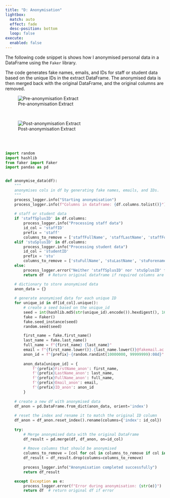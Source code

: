 ```yaml
---
title: "D: Anonymisation"
lightbox:
  match: auto
  effect: fade
  desc-position: bottom
  loop: false
execute:
  enabled: false
---
```


The following code snippet is shows how I anonymised personal data in a DataFrame using the `Faker` library. 

The code generates fake names, emails, and IDs for staff or student data based on the unique IDs in the extract DataFrame. The anonymised data is then merged back with the original DataFrame, and the original columns are removed.


![Pre-anonymisation Extract](./images/anon_pre.png){.gallery-image-large group="anon" description=""}

<br>

![Post-anonymisation Extract](./images/anon_post.png){.gallery-image-large group="anon" description=""}

<br>
<br>

```python
import random
import hashlib
from faker import Faker
import pandas as pd


def anonymise_data(df):
    """
    anonymises cols in df by generating fake names, emails, and IDs.
    """
    process_logger.info("Starting anonymisation")
    process_logger.info(f"Columns in dataframe: {df.columns.tolist()}")
    
    # staff or student data
    if 'staffSplusID' in df.columns:
        process_logger.info("Processing staff data")
        id_col = 'staffID'
        prefix = 'staff'
        columns_to_remove = ['staffFullName', 'staffLastName', 'staffForenames', 'staffID']
    elif 'stuSplusID' in df.columns:
        process_logger.info("Processing student data")
        id_col = 'studentID'
        prefix = 'stu'
        columns_to_remove = ['stuFullName', 'stuLastName', 'stuForenames', 'studentID']
    else:
        process_logger.error("Neither 'staffSplusID' nor 'stuSplusID' found in columns.")
        return df  # Return original dataframe if required columns are missing

    # dictionary to store anonymised data
    anon_data = {}
    
    # generate anonymised data for each unique ID
    for unique_id in df[id_col].unique():
        # create a seed based on the unique_id
        seed = int(hashlib.md5(str(unique_id).encode()).hexdigest(), 16) & 0xFFFFFFFF
        fake = Faker()
        fake.seed_instance(seed)
        random.seed(seed)

        first_name = fake.first_name()
        last_name = fake.last_name()
        full_name = f"{first_name} {last_name}"
        email = f"{first_name.lower()}.{last_name.lower()}@fakemail.ac.uk"
        anon_id = f"{prefix}-{random.randint(10000000, 99999999):08d}"
        
        anon_data[unique_id] = {
            f'{prefix}FirstName_anon': first_name,
            f'{prefix}LastName_anon': last_name,
            f'{prefix}FullName_anon': full_name,
            f'{prefix}Email_anon': email,
            f'{prefix}ID_anon': anon_id
        }
    
    # create a new df with anonymised data
    df_anon = pd.DataFrame.from_dict(anon_data, orient='index')
    
    # reset the index and rename it to match the original ID column
    df_anon = df_anon.reset_index().rename(columns={'index': id_col})
    
    try:
        # Merge anonymised data with the original DataFrame
        df_result = pd.merge(df, df_anon, on=id_col)
        
        # Rmove columns that should be anonymised
        columns_to_remove = [col for col in columns_to_remove if col in df_result.columns]
        df_result = df_result.drop(columns=columns_to_remove)
        
        process_logger.info("Anonymisation completed successfully")
        return df_result

    except Exception as e:
        process_logger.error(f"Error during anonymisation: {str(e)}")
        return df  # return original df if error 
```